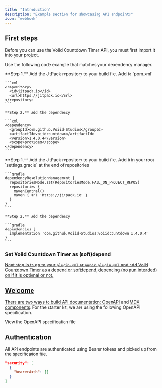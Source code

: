 ```yaml
---
title: "Introduction"
description: "Example section for showcasing API endpoints"
icon: "webhook"
---
```


## First steps

Before you can use the Voiid Countdown Timer API, you must first import it into your project.

Use the following code example that matches your dependency manager.

<Tabs>
  <Tab title="Maven">
    **Step 1.** Add the JitPack repository to your build file. Add to `pom.xml`

    ```xml
    <repository>
      <id>jitpack.io</id>
      <url>https://jitpack.io</url>
    </repository>
    ```

    **Step 2.** Add the dependency

    ```xml
    <dependency>
      <groupId>com.github.Voiid-Studios</groupId>
      <artifactId>voiidcountdown</artifactId>
      <version>1.4.0.4</version>
      <scope>provided</scope>
    </dependency>
    ```
  </Tab>
  <Tab title="Gradle" icon='  <svg xmlns="http://www.w3.org/2000/svg" viewBox="0 0 24 24" {...props}>
    <title>{"Gradle"}</title>
    <path d="M22.695 4.297a3.807 3.807 0 0 0-5.29-.09.368.368 0 0 0 0 .533l.46.47a.363.363 0 0 0 .474.032 2.182 2.182 0 0 1 2.86 3.291c-3.023 3.02-7.056-5.447-16.211-1.083a1.24 1.24 0 0 0-.534 1.745l1.571 2.713a1.238 1.238 0 0 0 1.681.461l.037-.02-.029.02.688-.384a16.083 16.083 0 0 0 2.193-1.635.384.384 0 0 1 .499-.016.357.357 0 0 1 .016.534 16.435 16.435 0 0 1-2.316 1.741H8.77l-.696.39a1.958 1.958 0 0 1-.963.25 1.987 1.987 0 0 1-1.726-.989L3.9 9.696C1.06 11.72-.686 15.603.26 20.522a.363.363 0 0 0 .354.296h1.675a.363.363 0 0 0 .37-.331 2.478 2.478 0 0 1 4.915 0 .36.36 0 0 0 .357.317h1.638a.363.363 0 0 0 .357-.317 2.478 2.478 0 0 1 4.914 0 .363.363 0 0 0 .358.317h1.627a.363.363 0 0 0 .363-.357c.037-2.294.656-4.93 2.42-6.25 6.108-4.57 4.502-8.486 3.088-9.9zm-6.229 6.901-1.165-.584a.73.73 0 1 1 1.165.587z" />
  </svg>'>
    **Step 1.** Add the JitPack repository to your build file. Add it in your root `settings.gradle` at the end of repositories

    ```gradle
    dependencyResolutionManagement {
      repositoriesMode.set(RepositoriesMode.FAIL_ON_PROJECT_REPOS)
      repositories {
        mavenCentral()
        maven { url 'https://jitpack.io' }
      }
    }
    ```

    **Step 2.** Add the dependency

    ```gradle
    dependencies {
      implementation 'com.github.Voiid-Studios:voiidcountdown:1.4.0.4'
    }
    ```
  </Tab>
</Tabs>

### Set Voiid Countdown Timer as (soft)depend <a href="#set-placeholderapi-as-softdepend" id="set-placeholderapi-as-softdepend" />

Next step is to go to your `plugin.yml` or `paper-plugin.yml` and add Voiid Countdown Timer as a depend or softdepend, depending (no pun intended) on if it is optional or not.

<Tabs>
  <Tab title="plugin.yml">
    
  </Tab>
</Tabs>

## Welcome

There are two ways to build API documentation: [OpenAPI](https://mintlify.com/docs/api-playground/openapi/setup) and [MDX components](https://mintlify.com/docs/api-playground/mdx/configuration). For the starter kit, we are using the following OpenAPI specification.

<Card title="Plant Store Endpoints" icon="leaf" href="https://github.com/mintlify/starter/blob/main/api-reference/openapi.json">
  View the OpenAPI specification file
</Card>

## Authentication

All API endpoints are authenticated using Bearer tokens and picked up from the specification file.

```json
"security": [
  {
    "bearerAuth": []
  }
]
```